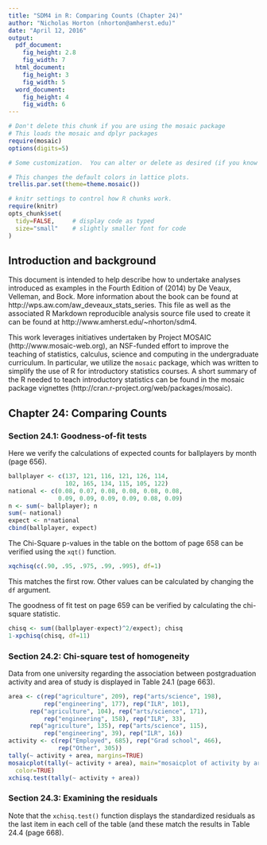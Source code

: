 ```yaml
---
title: "SDM4 in R: Comparing Counts (Chapter 24)"
author: "Nicholas Horton (nhorton@amherst.edu)"
date: "April 12, 2016"
output: 
  pdf_document:
    fig_height: 2.8
    fig_width: 7
  html_document:
    fig_height: 3
    fig_width: 5
  word_document:
    fig_height: 4
    fig_width: 6
---
```



```r
# Don't delete this chunk if you are using the mosaic package
# This loads the mosaic and dplyr packages
require(mosaic)
options(digits=5)
```

```r
# Some customization.  You can alter or delete as desired (if you know what you are doing).

# This changes the default colors in lattice plots.
trellis.par.set(theme=theme.mosaic())  

# knitr settings to control how R chunks work.
require(knitr)
opts_chunk$set(
  tidy=FALSE,     # display code as typed
  size="small"    # slightly smaller font for code
)
```

## Introduction and background 

This document is intended to help describe how to undertake analyses introduced 
as examples in the Fourth Edition of \emph{Stats: Data and Models} (2014) by De Veaux, Velleman, and Bock.
More information about the book can be found at http://wps.aw.com/aw_deveaux_stats_series.  This
file as well as the associated R Markdown reproducible analysis source file used to create it can be found at http://www.amherst.edu/~nhorton/sdm4.

This work leverages initiatives undertaken by Project MOSAIC (http://www.mosaic-web.org), an NSF-funded effort to improve the teaching of statistics, calculus, science and computing in the undergraduate curriculum. In particular, we utilize the `mosaic` package, which was written to simplify the use of R for introductory statistics courses. A short summary of the R needed to teach introductory statistics can be found in the mosaic package vignettes (http://cran.r-project.org/web/packages/mosaic).

## Chapter 24: Comparing Counts

### Section 24.1: Goodness-of-fit tests


Here we verify the calculations of expected counts for
ballplayers by month (page 656).
```r
ballplayer <- c(137, 121, 116, 121, 126, 114, 
                102, 165, 134, 115, 105, 122)
national <- c(0.08, 0.07, 0.08, 0.08, 0.08, 0.08,
              0.09, 0.09, 0.09, 0.09, 0.08, 0.09)
n <- sum(~ ballplayer); n
sum(~ national)
expect <- n*national
cbind(ballplayer, expect)
```

The Chi-Square p-values in the table on the bottom of page 658 can be verified using the `xqt()` function.
```r
xqchisq(c(.90, .95, .975, .99, .995), df=1)
```
This matches the first row.  Other values can be calculated by changing the
`df` argument.

The goodness of fit test on page 659 can be verified by calculating the
chi-square statistic.

```r
chisq <- sum((ballplayer-expect)^2/expect); chisq
1-xpchisq(chisq, df=11)
```

### Section 24.2: Chi-square test of homogeneity

Data from one university regarding
the association between postgraduation activity and area of study
is displayed in Table 24.1 (page 663).  

```r
area <- c(rep("agriculture", 209), rep("arts/science", 198), 
          rep("engineering", 177), rep("ILR", 101),
	  rep("agriculture", 104), rep("arts/science", 171), 
          rep("engineering", 158), rep("ILR", 33),
	  rep("agriculture", 135), rep("arts/science", 115), 
          rep("engineering", 39), rep("ILR", 16))
activity <- c(rep("Employed", 685), rep("Grad school", 466), 
              rep("Other", 305))
tally(~ activity + area, margins=TRUE)
mosaicplot(tally(~ activity + area), main="mosaicplot of activity by area",
  color=TRUE)
xchisq.test(tally(~ activity + area))
```

### Section 24.3: Examining the residuals

Note that the `xchisq.test()` function displays the standardized
residuals as the last item in each cell of the table (and these
match the results in Table 24.4 (page 668).  
